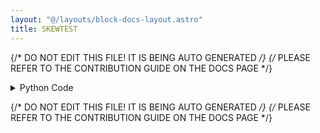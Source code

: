 ```yaml
---
layout: "@/layouts/block-docs-layout.astro"
title: SKEWTEST
---
```


{/* DO NOT EDIT THIS FILE! IT IS BEING AUTO GENERATED */}
{/* PLEASE REFER TO THE CONTRIBUTION GUIDE ON THE DOCS PAGE */}


<PythonDocsDisplay docstring={docstring} />

<details>
<summary>Python Code</summary>

```python
from flojoy import OrderedPair, flojoy, Matrix, Scalar
import numpy as np
from collections import namedtuple
from typing import Literal

import scipy.stats


@flojoy
def SKEWTEST(
    default: OrderedPair | Matrix,
    axis: int = 0,
    nan_policy: str = "propagate",
    alternative: str = "two-sided",
    select_return: Literal["statistic", "pvalue"] = "statistic",
) -> OrderedPair | Matrix | Scalar:
    """The SKEWTEST node is based on a numpy or scipy function.

    The description of that function is as follows:

        Test whether the skewness is different from the normal distribution.

        This function tests the null hypothesis that the skewness of the population that the sample was drawn from is the same as that of a corresponding normal distribution.

    Parameters
    ----------
    select_return : 'statistic', 'pvalue'
        Select the desired object to return.
        See the respective function docs for descriptors.
    a : array
        The data to be tested.
    axis : int or None, optional
        Axis along which statistics are calculated.
        Default is 0.
        If None, compute over the whole array 'a'.
    nan_policy : {'propagate', 'raise', 'omit'}, optional
        Defines how to handle when input contains nan.
        The following options are available (default is 'propagate'):
        'propagate' : returns nan
        'raise' : throws an error
        'omit' : performs the calculations ignoring nan values
    alternative : {'two-sided', 'less', 'greater'}, optional
        Defines the alternative hypothesis.
        Default is 'two-sided'.
        The following options are available:
        'two-sided' : the skewness of the distribution underlying the sample
        is different from that of the normal distribution (i.e. 0)
        'less' : the skewness of the distribution underlying the sample
        is less than that of the normal distribution
        'greater' : the skewness of the distribution underlying the sample
        is greater than that of the normal distribution

    .. versionadded:: 1.7.0

    Returns
    -------
    DataContainer
        type 'ordered pair', 'scalar', or 'matrix'
    """

    result = scipy.stats.skewtest(
        a=default.y,
        axis=axis,
        nan_policy=nan_policy,
        alternative=alternative,
    )

    return_list = ["statistic", "pvalue"]
    if isinstance(result, tuple):
        res_dict = {}
        num = min(len(result), len(return_list))
        for i in range(num):
            res_dict[return_list[i]] = result[i]
        result = res_dict[select_return]
    else:
        result = result._asdict()
        result = result[select_return]

    if isinstance(result, np.ndarray):
        result = OrderedPair(x=default.x, y=result)
    else:
        assert isinstance(
            result, np.number | float | int
        ), f"Expected np.number, float or int for result, got {type(result)}"
        result = Scalar(c=float(result))

    return result

```

[Find this Flojoy Block on GitHub](https://github.com/flojoy-ai/blocks/blob/main/blocks/SCIPY/STATS/SKEWTEST/SKEWTEST.py)

</details>

{/* DO NOT EDIT THIS FILE! IT IS BEING AUTO GENERATED */}
{/* PLEASE REFER TO THE CONTRIBUTION GUIDE ON THE DOCS PAGE */}
